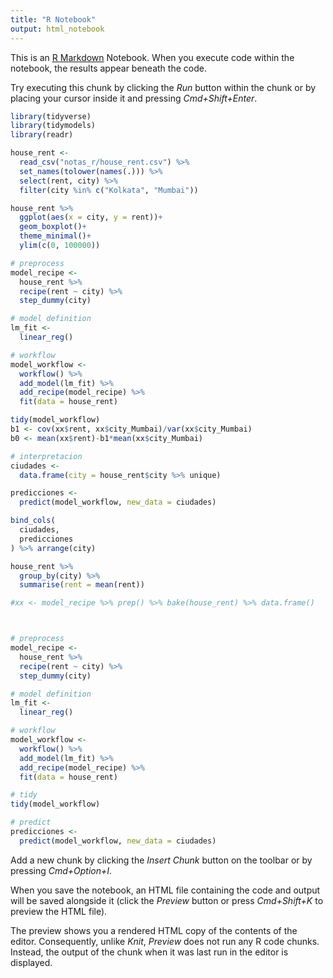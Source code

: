 ```yaml
---
title: "R Notebook"
output: html_notebook
---
```


This is an [R Markdown](http://rmarkdown.rstudio.com) Notebook. When you execute code within the notebook, the results appear beneath the code. 

Try executing this chunk by clicking the *Run* button within the chunk or by placing your cursor inside it and pressing *Cmd+Shift+Enter*. 

```r
library(tidyverse)
library(tidymodels)
library(readr)

house_rent <- 
  read_csv("notas_r/house_rent.csv") %>% 
  set_names(tolower(names(.))) %>% 
  select(rent, city) %>% 
  filter(city %in% c("Kolkata", "Mumbai"))

house_rent %>% 
  ggplot(aes(x = city, y = rent))+
  geom_boxplot()+
  theme_minimal()+
  ylim(c(0, 100000))

# preprocess
model_recipe <- 
  house_rent %>% 
  recipe(rent ~ city) %>% 
  step_dummy(city)

# model definition
lm_fit <- 
  linear_reg() 

# workflow
model_workflow <- 
  workflow() %>% 
  add_model(lm_fit) %>% 
  add_recipe(model_recipe) %>% 
  fit(data = house_rent)

tidy(model_workflow)
b1 <- cov(xx$rent, xx$city_Mumbai)/var(xx$city_Mumbai)
b0 <- mean(xx$rent)-b1*mean(xx$city_Mumbai)

# interpretacion 
ciudades <- 
  data.frame(city = house_rent$city %>% unique)

predicciones <- 
  predict(model_workflow, new_data = ciudades)

bind_cols(
  ciudades, 
  predicciones
) %>% arrange(city)

house_rent %>% 
  group_by(city) %>% 
  summarise(rent = mean(rent))

#xx <- model_recipe %>% prep() %>% bake(house_rent) %>% data.frame()



# preprocess
model_recipe <- 
  house_rent %>% 
  recipe(rent ~ city) %>% 
  step_dummy(city)

# model definition
lm_fit <- 
  linear_reg() 

# workflow
model_workflow <- 
  workflow() %>% 
  add_model(lm_fit) %>% 
  add_recipe(model_recipe) %>% 
  fit(data = house_rent)

# tidy
tidy(model_workflow)

# predict
predicciones <- 
  predict(model_workflow, new_data = ciudades)


```

Add a new chunk by clicking the *Insert Chunk* button on the toolbar or by pressing *Cmd+Option+I*.

When you save the notebook, an HTML file containing the code and output will be saved alongside it (click the *Preview* button or press *Cmd+Shift+K* to preview the HTML file). 

The preview shows you a rendered HTML copy of the contents of the editor. Consequently, unlike *Knit*, *Preview* does not run any R code chunks. Instead, the output of the chunk when it was last run in the editor is displayed.

